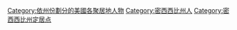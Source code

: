 
[[Category:依州份劃分的美國各聚居地人物|Category:依州份劃分的美國各聚居地人物]]
[[Category:密西西比州人|Category:密西西比州人]]
[[Category:密西西比州定居点|Category:密西西比州定居点]]